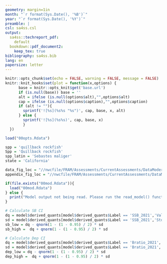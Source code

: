 ```yaml
---
geometry: margin=1in
month: "`r format(Sys.Date(), '%B')`"
year: "`r format(Sys.Date(), '%Y')`"
preamble: |
csl: sa4ss.csl
output:
  sa4ss::techreport_pdf:
    default
  bookdown::pdf_document2:
    keep_tex: true
bibliography: sa4ss.bib
lang: en
papersize: letter
---
```


```r
knitr::opts_chunk$set(echo = FALSE, warning = FALSE, message = FALSE)
knitr::knit_hooks$set(plot = function(x,options) {
      base = knitr::opts_knit$get('base.url')
      if (is.null(base)) base = ''
      alt = ifelse (is.null(options$alt),"",options$alt)
      cap = ifelse (is.null(options$caption),"",options$caption)
      if (alt != ""){
        sprintf('![%s](%s%s "%s")', cap, base, x, alt)
      } else {
        sprintf('![%s](%s%s)', cap, base, x)  
        }
  })

load("00opts.Rdata")

spp = 'quillback rockfish'
Spp = 'Quillback rockfish'
spp_latin = 'Sebastes maliger'
state = 'California'

data_fig_loc = "//nwcfile/FRAM/Assessments/CurrentAssessments/DataModerate_2021/Quillback_Rockfish/data/output biology/plots"
appendix_fig_loc = "//nwcfile/FRAM/Assessments/CurrentAssessments/DataModerate_2021/Data_From_States/ca"

if(file.exists("00mod.Rdata")){
  load("00mod.Rdata")
} else {
  print("Model output not being read. Please run the read_model() function.")
}

# Calculate SB CI
dq = model$derived_quants[model$derived_quants$Label == 'SSB_2021','Value']
sd = model$derived_quants[model$derived_quants$Label == 'SSB_2021','StdDev']
sb_low = dq - qnorm(1 - (1 - 0.95) / 2) * sd
sb_high =  dq + qnorm(1 - (1 - 0.95) / 2) * sd

# Calculate Dep CI
dq = model$derived_quants[model$derived_quants$Label == 'Bratio_2021','Value']
sd = model$derived_quants[model$derived_quants$Label == 'Bratio_2021','StdDev']
dep_low = dq - qnorm(1 - (1 - 0.95) / 2) * sd
dep_high =  dq + qnorm(1 - (1 - 0.95) / 2) * sd

```
